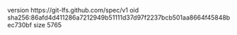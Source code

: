 version https://git-lfs.github.com/spec/v1
oid sha256:86afd4d411286a7212949b51111d37d97f2237bcb501aa8664f45848bec730bf
size 5765
